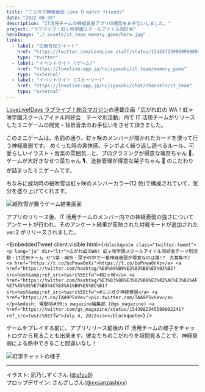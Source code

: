 ```yaml
---
title: "ニジガク神経衰弱 Love U match friends"
date: "2022-06-30"
description: "IT活用チームの神経衰弱アプリの開発をお手伝いしました。"
project: "ラブライブ！虹ヶ咲学園スクールアイドル同好会"
heroImage: "./_assets/it_team_memory_game/hero.jpg"
links:
  - label: "企画告知ツイート"
    href: "https://twitter.com/LoveLive_staff/status/1542472398699900928?s=20&t=DJ2fKIjV01DZKb2QIpkZMw"
    type: "twitter"
  - label: "イベントサイト (ゲーム)"
    href: "https://lovelive-app.jp/nijigasaki/it_team/memory_game"
    type: "external"
  - label: "イベントサイト (ストーリー)"
    href: "https://lovelive-app.jp/nijigasaki/chat/channels/it_team"
    type: "external"
---
```



[LoveLive!Days ラブライブ！総合マガジン](http://gs.dengeki.com/lovelive-magazine/)の連載企画「広がれ虹の WA！虹ヶ咲学園スクールアイドル同好会　テーマ別活動」内で IT 活用チームがリリースしたミニゲームの開発・背景音楽のお手伝いをさせて頂きました。

このミニゲームは、名前の通り、虹ヶ咲のメンバーが描かれたカードを使って行う神経衰弱です。
めくった時の爽快感、テンポよく繰り返し遊べるルール、可愛らしいイラスト・音楽の雰囲気...と、プログラミングが得意な璃奈ちゃん 📶、ゲームが大好きなせつ菜ちゃん 🎙、進捗管理が得意な栞子ちゃん 🔖 のこだわりが詰まったミニゲームです。

ちなみに成功時の紙吹雪は虹ヶ咲のメンバーカラー(12 色)で構成されていて、気分を盛り上げてくれます。

![紙吹雪が舞うゲーム結果画面](./_assets/it_team_memory_game/game-result.jpg)

アプリのリリース後、IT 活用チームのメンバー内での神経衰弱の強さについてアンケートが行われ、そのアンケート結果が反映された対戦モードが追加された ver.2 がリリースされました。

<EmbeddedTweet
  client:visible
  html={`<blockquote class="twitter-tweet"><p lang="ja" dir="ltr">広がれ虹のWA! 虹ヶ咲学園スクールアイドル同好会テーマ別活動・IT活用チーム せつ菜・璃奈・栞子の中で一番神経衰弱が得意なのは誰!?　大募集中♪ -<a href="https://t.co/boPnwa0nXz">https://t.co/boPnwa0nXz</a> <a href="https://twitter.com/hashtag/%E8%99%B9%E3%83%B6%E5%92%B2?src=hash&amp;ref_src=twsrc%5Etfw">#虹ヶ咲</a> <a href="https://twitter.com/hashtag/%E3%83%8B%E3%82%B8%E3%82%AC%E3%82%AF%E7%A5%9E%E7%B5%8C%E8%A1%B0%E5%BC%B1?src=hash&amp;ref_src=twsrc%5Etfw">#ニジガク神経衰弱</a> <a href="https://t.co/TAA9P5vVev">pic.twitter.com/TAA9P5vVev</a></p>&mdash; 電撃G&#39;s magazine編集部 (@gs_magazine) <a href="https://twitter.com/gs_magazine/status/1543882345589002241?ref_src=twsrc%5Etfw">July 4, 2022</a></blockquote>`}
/>

ゲームをプレイする前に、アプリリリース前後の IT 活用チームの様子をチャットログから見ることも出来ます。彼女たちのこだわりを垣間見ることで、神経衰弱による熱中できること間違いなし！

![虹学チャットの様子](./_assets/it_team_memory_game/chat.jpg)

---

イラスト: 凪乃しずくさん ([@s1zu9](https://twitter.com/s1zu9)) <br/>
プロップデザイン: さんざしさん([@xxsanzashixx](https://twitter.com/xxsanzashixx))

